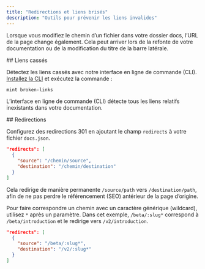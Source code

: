 ```yaml
---
title: "Redirections et liens brisés"
description: "Outils pour prévenir les liens invalides"
---
```


Lorsque vous modifiez le chemin d’un fichier dans votre dossier docs, l’URL de la page change également. Cela peut arriver lors de la refonte de votre documentation ou de la modification du titre de la barre latérale.

<div id="broken-links">
  ## Liens cassés
</div>

Détectez les liens cassés avec notre interface en ligne de commande (CLI). [Installez la CLI](/fr/installation) et exécutez la commande :

```bash
mint broken-links
```

L’interface en ligne de commande (CLI) détecte tous les liens relatifs inexistants dans votre documentation.

<div id="redirects">
  ## Redirections
</div>

Configurez des redirections 301 en ajoutant le champ `redirects` à votre fichier `docs.json`.

```json
"redirects": [
  {
    "source": "/chemin/source",
    "destination": "/chemin/destination"
  }
]
```

Cela redirige de manière permanente `/source/path` vers `/destination/path`, afin de ne pas perdre le référencement (SEO) antérieur de la page d’origine.

Pour faire correspondre un chemin avec un caractère générique (wildcard), utilisez `*` après un paramètre. Dans cet exemple, `/beta/:slug*` correspond à `/beta/introduction` et le redirige vers `/v2/introduction`.

```json
"redirects": [
  {
    "source": "/beta/:slug*",
    "destination": "/v2/:slug*"
  }
]
```
